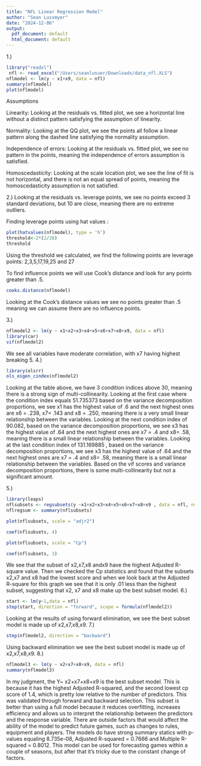```yaml
---
title: "NFL Linear Regression Model"
author: "Sean Lussmyer"
date: "2024-12-06"
output:
  pdf_document: default
  html_document: default
---
```



1.)
```r
library("readxl")
 nfl <- read_excel("/Users/seanlusuer/Downloads/data_nfl.XLS")
nflmodel <- lm(y ~ x1+x9, data = nfl)  
summary(nflmodel)
plot(nflmodel) 

```


Assumptions

Linearity: Looking at the residuals vs. fitted plot, we see a horizontal line without a distinct pattern satisfying the assumption of linearity.

Normality: Looking at the QQ plot, we see the points all follow a linear pattern along the dashed line satisfying the normality assumption.

Independence of errors: Looking at the residuals vs. fitted plot, we see no pattern in the points, meaning the independence of errors assumption is satisfied.

Homoscedasticity: Looking at the scale location plot, we see the line of fit is not horizontal, and there is not an equal spread of points, meaning the homoscedasticity assumption is not satisfied.

2.)
Looking at the residuals vs. leverage points, we see no points exceed 3 standard deviations, but 10 are close, meaning there are no extreme outliers.

Finding leverage points using hat values :
```r
plot(hatvalues(nflmodel), type = 'h')
threshold<-2*(2/28)
threshold
```
Using the threshold we calculated, we find the following points are leverage points: 2,3,5,17,19,25 and 27

To find influence points we will use Cook's distance and look for any points greater than .5.
```r
cooks.distance(nflmodel)
```
Looking at the Cook's distance values we see no points greater than .5 meaning we can assume there are no influence points. 

3.)
```r
nflmodel2 <- lm(y ~ x1+x2+x3+x4+x5+x6+x7+x8+x9, data = nfl)  
library(car)
vif(nflmodel2)
```
We see all variables have moderate correlation, with x7 having highest breaking 5.
4.)
```r
library(olsrr)
ols_eigen_cindex(nflmodel2)
```

Looking at the table above, we have 3 condition indices above 30, meaning there is a strong sign of multi-collinearity. Looking at the first case where the condition index equals 51.735373 based on the variance decomposition proportions, we see x1 has the highest value of .6 and the next highest ones are x6 = .238, x7= .143 and x8 = .250, meaning there is a very small linear relationship between the variables. Looking at the next condition index of 90.082, based on the variance decomposition proportions, we see x3 has the highest value of .64 and the next highest ones are x7 = .4 and x8= .58,  meaning there is a small linear relationship between the variables. Looking at the last condition index of 131.169885 , based on the variance decomposition proportions, we see x3 has the highest value of .64 and the next highest ones are x7 = .4 and x8= .58, meaning there is a  small linear relationship between the variables. Based on the vif scores and variance decomposition proportions, there is some multi-collinearity but not a significant amount.

5.)
```r
library(leaps)
nflsubsets <- regsubsets(y ~x1+x2+x3+x4+x5+x6+x7+x8+x9 , data = nfl, nvmax = ncol(nfl)-1)
nflregsum <- summary(nflsubsets)
```

```r
plot(nflsubsets, scale = "adjr2")
```

```r
coef(nflsubsets, 4)
```

```r
plot(nflsubsets, scale = "Cp")
```

```r
coef(nflsubsets, 3)
```

We see that the subset of x2,x7,x8 andx9 have the highest Adjusted R-square value. Then we checked the Cp statistics and found that the subsets x2,x7 and x8 had the lowest score and when we look back at the Adjusted R-square for this graph we see that it is only .01 less than the highest subset, suggesting that x2, x7 and x8 make up the best subset model.
6.)
```r
start <- lm(y~1,data = nfl)
step(start, direction = "forward", scope = formula(nflmodel2))
```
Looking at the results of using forward elimination, we see the best subset model is made up of x2,x7,x8,x9.
7.)
```r
step(nflmodel2, direction = "backward")
```
Using backward elimination we see the best subset model is made up of x2,x7,x8,x9.
8.)
```r
nflmodel3 <- lm(y ~ x2+x7+x8+x9, data = nfl) 
summary(nflmodel3)
```

In my judgment, the Y~ x2+x7+x8+x9 is the best subset model. This is because it has the highest Adjusted R-squared, and the second lowest cp score of 1.4, which is pretty low relative to the number of predictors. This was validated through forward and backward selection. This subset is better than using a full model because it reduces overfitting, increases efficiency and allows us to interpret the relationship between the predictors and the response variable. There are outside factors that would affect the ability of the model to predict future games, such as changes to rules, equipment and players. The models do have strong summary statics with p-values equaling 8.735e-08, Adjusted R-squared = 0.7666 and Multiple R-squared = 0.8012. This model can be used for forecasting games within a couple of seasons, but after that it's tricky due to the constant change of factors.